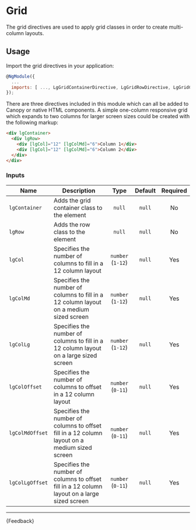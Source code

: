 
<Meta title="Helpers/Directives/Grid/Guide" />

# Grid

The grid directives are used to apply grid classes in order to create multi-column layouts.

## Usage

Import the grid directives in your application:

```js
@NgModule({
  ...
  imports: [ ..., LgGridContainerDirective, LgGridRowDirective, LgGridColDirective  ],
});
```

There are three directives included in this module which can all be added to Canopy or native HTML components.
A simple one-column responsive grid which expands to two columns for larger screen sizes could be created with the following markup:

```html
<div lgContainer>
  <div lgRow>
    <div [lgCol]="12" [lgColMd]="6">Column 1</div>
    <div [lgCol]="12" [lgColMd]="6">Column 2</div>
  </div>
</div>
```

### Inputs

| Name            | Description                                                                                   |       Type        | Default | Required |
|-----------------|-----------------------------------------------------------------------------------------------|:-----------------:|:-------:|:--------:|
| `lgContainer`   | Adds the grid container class to the element                                                  |      `null`       | `null`  |    No    |
| `lgRow`         | Adds the row class to the element                                                             |      `null`       | `null`  |    No    |
| `lgCol`         | Specifies the number of columns to fill in a 12 column layout                                 | `number` (`1-12`) | `null`  |   Yes    |
| `lgColMd`       | Specifies the number of columns to fill in a 12 column layout on a medium sized screen        | `number` (`1-12`) | `null`  |   Yes    |
| `lgColLg`       | Specifies the number of columns to fill in a 12 column layout on a large sized screen         | `number` (`1-12`) | `null`  |   Yes    |
| `lgColOffset`   | Specifies the number of columns to offset in a 12 column layout                               | `number` (`0-11`) | `null`  |   Yes    |
| `lgColMdOffset` | Specifies the number of columns to offset fill in a 12 column layout on a medium sized screen | `number` (`0-11`) | `null`  |   Yes    |
| `lgColLgOffset` | Specifies the number of columns to offset fill in a 12 column layout on a large sized screen  | `number` (`0-11`) | `null`  |   Yes    |

***

<Markdown>
  {Feedback}
</Markdown>

